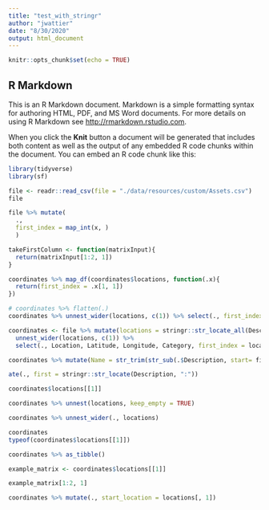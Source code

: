 ```yaml
---
title: "test_with_stringr"
author: "jwattier"
date: "8/30/2020"
output: html_document
---
```


```r
knitr::opts_chunk$set(echo = TRUE)
```

## R Markdown

This is an R Markdown document. Markdown is a simple formatting syntax for authoring HTML, PDF, and MS Word documents. For more details on using R Markdown see <http://rmarkdown.rstudio.com>.

When you click the **Knit** button a document will be generated that includes both content as well as the output of any embedded R code chunks within the document. You can embed an R code chunk like this:

```r
library(tidyverse)
library(sf)
```


```r
file <- readr::read_csv(file = "./data/resources/custom/Assets.csv")
file
```
```r
file %>% mutate(
  .,
  first_index = map_int(x, )
  )
```
```r
takeFirstColumn <- function(matrixInput){
  return(matrixInput[1:2, 1])
}
```

```r
coordinates %>% map_df(coordinates$locations, function(.x){
  return(first_index = .x[1, 1])
})
```
```r
# coordinates %>% flatten(.) 
coordinates %>% unnest_wider(locations, c(1)) %>% select(., first_index = locations11, second_index = locations12)
```


```r
coordinates <- file %>% mutate(locations = stringr::str_locate_all(Description, ":")) %>% 
  unnest_wider(locations, c(1)) %>% 
  select(., Location, Latitude, Longitude, Category, first_index = locations11, second_index = locations12, Description)

```


```r
coordinates %>% mutate(Name = str_trim(str_sub(.$Description, start= first_index + 1, end= second_index - first_index)))
```

```r
ate(., first = stringr::str_locate(Description, ":"))
```

```r
coordinates$locations[[1]]

```

```r
coordinates %>% unnest(locations, keep_empty = TRUE)
```

```r
coordinates %>% unnest_wider(., locations)
```

```r
coordinates
typeof(coordinates$locations[[1]])

coordinates %>% as_tibble()
```
```r
example_matrix <- coordinates$locations[[1]]

example_matrix[1:2, 1]


```
```r
coordinates %>% mutate(., start_location = locations[, 1])
```

